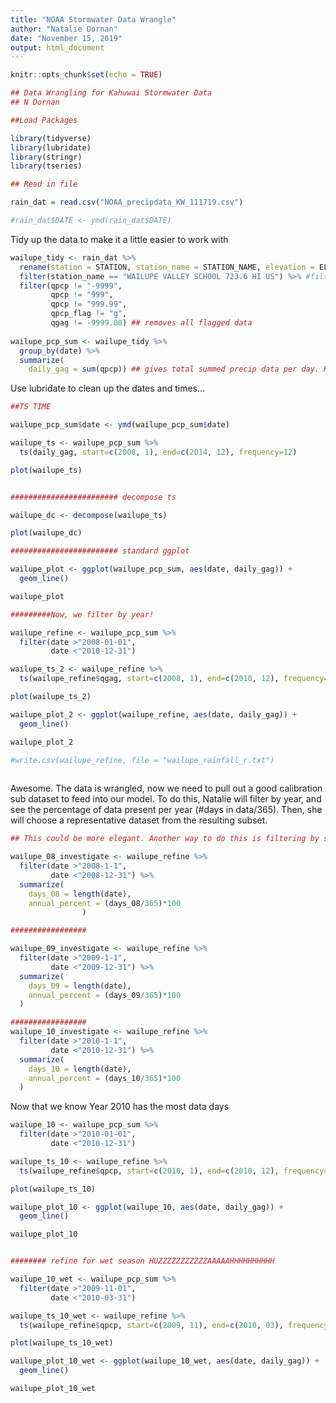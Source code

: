 ```yaml
---
title: "NOAA Stormwater Data Wrangle"
author: "Natalie Dornan"
date: "November 15, 2019"
output: html_document
---
```


```r
knitr::opts_chunk$set(echo = TRUE)
```

```r

## Data Wrangling for Kahuwai Stormwater Data
## N Dornan

##Load Packages

library(tidyverse)
library(lubridate)
library(stringr)
library(tseries)

## Read in file

rain_dat = read.csv("NOAA_precipdata_KW_111719.csv")

#rain_dat$DATE <- ymd(rain_dat$DATE)

```

Tidy up the data to make it a little easier to work with
```r

wailupe_tidy <- rain_dat %>% 
  rename(station = STATION, station_name = STATION_NAME, elevation = ELEVATION, lat = LATITUDE, lon = LONGITUDE, date = DATE, time = TIME, qgag = QGAG, qgag_flag = Measurement.Flag, qgag_qual = Quality.Flag, qgag_units = Units, qpcp = QPCP, qpcp_flag = Measurement.Flag.1, qpcp_qual = Quality.Flag.1, qpcp_units = Units.1) %>%
  filter(station_name == "WAILUPE VALLEY SCHOOL 723.6 HI US") %>% #filter to Wailupe gauge only
  filter(qpcp != "-9999",
         qpcp != "999",
         qpcp != "999.99",
         qpcp_flag != "g",
         qgag != -9999.00) ## removes all flagged data
    
wailupe_pcp_sum <- wailupe_tidy %>%  
  group_by(date) %>%
  summarize(
    daily_gag = sum(qpcp)) ## gives total summed precip data per day. HT is given in tenths of inches.
```


Use lubridate to clean up the dates and times...

```r
##TS TIME

wailupe_pcp_sum$date <- ymd(wailupe_pcp_sum$date)

wailupe_ts <- wailupe_pcp_sum %>%
  ts(daily_gag, start=c(2008, 1), end=c(2014, 12), frequency=12)

plot(wailupe_ts)


######################## decompose ts

wailupe_dc <- decompose(wailupe_ts)

plot(wailupe_dc)

######################## standard ggplot

wailupe_plot <- ggplot(wailupe_pcp_sum, aes(date, daily_gag)) +
  geom_line()

wailupe_plot

#########Now, we filter by year!

wailupe_refine <- wailupe_pcp_sum %>%
  filter(date >"2008-01-01",
         date <"2010-12-31")

wailupe_ts_2 <- wailupe_refine %>%
  ts(wailupe_refine$qgag, start=c(2008, 1), end=c(2010, 12), frequency=12)

plot(wailupe_ts_2)

wailupe_plot_2 <- ggplot(wailupe_refine, aes(date, daily_gag)) +
  geom_line()

wailupe_plot_2

#write.csv(wailupe_refine, file = "wailupe_rainfall_r.txt")   
  
```

Awesome. The data is wrangled, now we need to pull out a good calibration sub dataset to feed into our model. 
To do this, Natalie will filter by year, and see the percentage of data present per year (#days in data/365). Then, she will choose a representative dataset from the resulting subset. 


```r

## This could be more elegant. Another way to do this is filtering by season.

wailupe_08_investigate <- wailupe_refine %>%
  filter(date >"2008-1-1",
         date <"2008-12-31") %>%
  summarize(
    days_08 = length(date),
    annual_percent = (days_08/365)*100
                )

#################

wailupe_09_investigate <- wailupe_refine %>%
  filter(date >"2009-1-1",
         date <"2009-12-31") %>%
  summarize(
    days_09 = length(date),
    annual_percent = (days_09/365)*100
  )

#################
wailupe_10_investigate <- wailupe_refine %>%
  filter(date >"2010-1-1",
         date <"2010-12-31") %>%
  summarize(
    days_10 = length(date),
    annual_percent = (days_10/365)*100
  )

```

Now that we know Year 2010 has the most data days


```r

wailupe_10 <- wailupe_pcp_sum %>%
  filter(date >"2010-01-01",
         date <"2010-12-31")

wailupe_ts_10 <- wailupe_refine %>%
  ts(wailupe_refine$qpcp, start=c(2010, 1), end=c(2010, 12), frequency=12)

plot(wailupe_ts_10)

wailupe_plot_10 <- ggplot(wailupe_10, aes(date, daily_gag)) +
  geom_line()

wailupe_plot_10


######## refine for wet season HUZZZZZZZZZZZAAAAAHHHHHHHHHH

wailupe_10_wet <- wailupe_pcp_sum %>%
  filter(date >"2009-11-01",
         date <"2010-03-31")

wailupe_ts_10_wet <- wailupe_refine %>%
  ts(wailupe_refine$qpcp, start=c(2009, 11), end=c(2010, 03), frequency=12)

plot(wailupe_ts_10_wet)

wailupe_plot_10_wet <- ggplot(wailupe_10_wet, aes(date, daily_gag)) +
  geom_line()

wailupe_plot_10_wet

```

